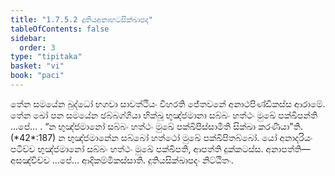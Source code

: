 ```yaml
---
title: "1.7.5.2 දුතියඅනාහටසික්ඛාපද"
tableOfContents: false
sidebar:
  order: 3
type: "tipitaka"
basket: "vi"
book: "paci"
---
```



<DynamicBreadcrumb />

<Division number="618" book="paci">

<Paragraph number="1894" book="paci">
තේන සමයේන බුද්ධෝ භගවා සාවත්ථියං විහරති ජේතවනේ අනාථපිණ්ඩිකස්ස ආරාමේ. තේන ඛෝ පන සමයේන ඡබ්බග්ගියා භික්ඛූ භුඤ්ජමානා සබ්බං හත්ථං මුඛේ පක්ඛිපන්ති …පේ… .
</Paragraph>

<Paragraph number="1895" book="paci">
<Emphasis>“න භුඤ්ජමානෝ සබ්බං හත්ථං මුඛේ පක්ඛිපිස්සාමීති සික්ඛා කරණීයා”</Emphasis>ති. (*42*:<Emphasis>187</Emphasis>)
</Paragraph>

<Paragraph number="1896" book="paci">
න භුඤ්ජමානේන සබ්බෝ හත්ථෝ මුඛේ පක්ඛිපිතබ්බෝ. යෝ අනාදරියං පටිච්ච භුඤ්ජමානෝ සබ්බං හත්ථං මුඛේ පක්ඛිපති, ආපත්ති දුක්කටස්ස.
</Paragraph>

<Paragraph number="1897" book="paci">
අනාපත්ති— අසඤ්චිච්ච …පේ… ආදිකම්මිකස්සාති.

</Paragraph>
</Division>

<Paragraph number="1898" type="center" book="paci">
දුතියසික්ඛාපදං නිට්ඨිතං.
</Paragraph>